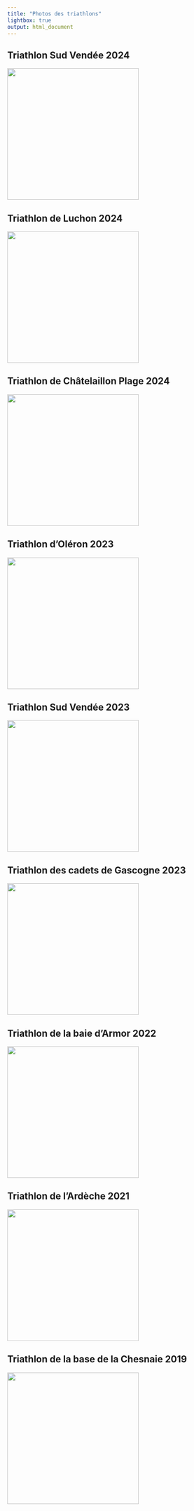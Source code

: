 ```yaml
---
title: "Photos des triathlons"
lightbox: true
output: html_document
---
```

## Triathlon Sud Vendée 2024

![](photo/triathlon_sud_vendée_2024/1.jpg){group="triathlon_sud_vendée_2024" width="300px"}
                                  
                                  
![](photo/triathlon_sud_vendée_2024/2.jpg){group="triathlon_sud_vendée_2024" style="display:none"}
                                    
                                    
![](photo/triathlon_sud_vendée_2024/3.jpg){group="triathlon_sud_vendée_2024" style="display:none"}
                                    
                                    
![](photo/triathlon_sud_vendée_2024/4.jpg){group="triathlon_sud_vendée_2024" style="display:none"}
                                    
                                    
![](photo/triathlon_sud_vendée_2024/5.jpg){group="triathlon_sud_vendée_2024" style="display:none"}
                                    
                                    
![](photo/triathlon_sud_vendée_2024/6.jpg){group="triathlon_sud_vendée_2024" style="display:none"}
                                    
                                    
![](photo/triathlon_sud_vendée_2024/7.jpg){group="triathlon_sud_vendée_2024" style="display:none"}
                                    
                                    
![](photo/triathlon_sud_vendée_2024/8.jpg){group="triathlon_sud_vendée_2024" style="display:none"}
                                    
                                    
![](photo/triathlon_sud_vendée_2024/9.jpg){group="triathlon_sud_vendée_2024" style="display:none"}
                                    
                                    
![](photo/triathlon_sud_vendée_2024/10.jpg){group="triathlon_sud_vendée_2024" style="display:none"}
                                    
                                    
![](photo/triathlon_sud_vendée_2024/11.jpg){group="triathlon_sud_vendée_2024" style="display:none"}
                                    
                                    
![](photo/triathlon_sud_vendée_2024/12.jpg){group="triathlon_sud_vendée_2024" style="display:none"}
                                    
                                    
![](photo/triathlon_sud_vendée_2024/13.jpg){group="triathlon_sud_vendée_2024" style="display:none"}
                                    
                                    
![](photo/triathlon_sud_vendée_2024/14.jpg){group="triathlon_sud_vendée_2024" style="display:none"}
                                    
                                    
![](photo/triathlon_sud_vendée_2024/15.jpg){group="triathlon_sud_vendée_2024" style="display:none"}
                                    
                                    
![](photo/triathlon_sud_vendée_2024/16.jpg){group="triathlon_sud_vendée_2024" style="display:none"}
                                    
                                    
![](photo/triathlon_sud_vendée_2024/17.jpg){group="triathlon_sud_vendée_2024" style="display:none"}
                                    
                                    
![](photo/triathlon_sud_vendée_2024/18.jpg){group="triathlon_sud_vendée_2024" style="display:none"}
                                    
                                    
![](photo/triathlon_sud_vendée_2024/19.jpg){group="triathlon_sud_vendée_2024" style="display:none"}
                                    
                                    
![](photo/triathlon_sud_vendée_2024/20.jpg){group="triathlon_sud_vendée_2024" style="display:none"}
                                    
                                    
![](photo/triathlon_sud_vendée_2024/21.jpg){group="triathlon_sud_vendée_2024" style="display:none"}
                                    
                                    
![](photo/triathlon_sud_vendée_2024/22.jpg){group="triathlon_sud_vendée_2024" style="display:none"}
                                    
                                    
![](photo/triathlon_sud_vendée_2024/23.jpg){group="triathlon_sud_vendée_2024" style="display:none"}
                                    
                                    
![](photo/triathlon_sud_vendée_2024/24.jpg){group="triathlon_sud_vendée_2024" style="display:none"}
                                    
                                    
![](photo/triathlon_sud_vendée_2024/25.jpg){group="triathlon_sud_vendée_2024" style="display:none"}
                                    
                                    
![](photo/triathlon_sud_vendée_2024/26.jpg){group="triathlon_sud_vendée_2024" style="display:none"}
                                    
                                    
![](photo/triathlon_sud_vendée_2024/27.jpg){group="triathlon_sud_vendée_2024" style="display:none"}
                                    
                                    
![](photo/triathlon_sud_vendée_2024/28.jpg){group="triathlon_sud_vendée_2024" style="display:none"}
                                    
                                    
![](photo/triathlon_sud_vendée_2024/29.jpg){group="triathlon_sud_vendée_2024" style="display:none"}
                                    
                                    
![](photo/triathlon_sud_vendée_2024/30.jpg){group="triathlon_sud_vendée_2024" style="display:none"}
                                    
                                    
![](photo/triathlon_sud_vendée_2024/31.jpg){group="triathlon_sud_vendée_2024" style="display:none"}
                                    
                                    
![](photo/triathlon_sud_vendée_2024/32.jpg){group="triathlon_sud_vendée_2024" style="display:none"}
                                    
                                    
![](photo/triathlon_sud_vendée_2024/33.jpg){group="triathlon_sud_vendée_2024" style="display:none"}
                                    
                                    
![](photo/triathlon_sud_vendée_2024/34.jpg){group="triathlon_sud_vendée_2024" style="display:none"}
                                    
                                    
![](photo/triathlon_sud_vendée_2024/35.jpg){group="triathlon_sud_vendée_2024" style="display:none"}
                                    
                                    
![](photo/triathlon_sud_vendée_2024/36.jpg){group="triathlon_sud_vendée_2024" style="display:none"}
                                    
                                    
![](photo/triathlon_sud_vendée_2024/37.jpg){group="triathlon_sud_vendée_2024" style="display:none"}
                                    
                                    
![](photo/triathlon_sud_vendée_2024/38.jpg){group="triathlon_sud_vendée_2024" style="display:none"}
                                    
                                    
![](photo/triathlon_sud_vendée_2024/39.jpg){group="triathlon_sud_vendée_2024" style="display:none"}
                                    
                                    
![](photo/triathlon_sud_vendée_2024/40.jpg){group="triathlon_sud_vendée_2024" style="display:none"}
                                    
                                    
![](photo/triathlon_sud_vendée_2024/41.jpg){group="triathlon_sud_vendée_2024" style="display:none"}
                                    
                                    
![](photo/triathlon_sud_vendée_2024/42.jpg){group="triathlon_sud_vendée_2024" style="display:none"}
                                    
                                    
![](photo/triathlon_sud_vendée_2024/43.jpg){group="triathlon_sud_vendée_2024" style="display:none"}
                                    
                                    
![](photo/triathlon_sud_vendée_2024/44.jpg){group="triathlon_sud_vendée_2024" style="display:none"}
                                    
                                    
![](photo/triathlon_sud_vendée_2024/45.jpg){group="triathlon_sud_vendée_2024" style="display:none"}
                                    
                                    
![](photo/triathlon_sud_vendée_2024/46.jpg){group="triathlon_sud_vendée_2024" style="display:none"}
                                    
                                    
![](photo/triathlon_sud_vendée_2024/47.jpg){group="triathlon_sud_vendée_2024" style="display:none"}
                                    
                                    
![](photo/triathlon_sud_vendée_2024/48.jpg){group="triathlon_sud_vendée_2024" style="display:none"}
                                    
                                    
![](photo/triathlon_sud_vendée_2024/49.jpg){group="triathlon_sud_vendée_2024" style="display:none"}
                                    
                                    
![](photo/triathlon_sud_vendée_2024/50.jpg){group="triathlon_sud_vendée_2024" style="display:none"}
                                    
                                    
![](photo/triathlon_sud_vendée_2024/51.jpg){group="triathlon_sud_vendée_2024" style="display:none"}
                                    
                                    
![](photo/triathlon_sud_vendée_2024/52.jpg){group="triathlon_sud_vendée_2024" style="display:none"}
                                    
                                    
![](photo/triathlon_sud_vendée_2024/53.jpg){group="triathlon_sud_vendée_2024" style="display:none"}
                                    
                                    
![](photo/triathlon_sud_vendée_2024/54.jpg){group="triathlon_sud_vendée_2024" style="display:none"}
                                    
                                    
![](photo/triathlon_sud_vendée_2024/55.jpg){group="triathlon_sud_vendée_2024" style="display:none"}
                                    
                                    
![](photo/triathlon_sud_vendée_2024/56.jpg){group="triathlon_sud_vendée_2024" style="display:none"}
                                    
                                    
![](photo/triathlon_sud_vendée_2024/57.jpg){group="triathlon_sud_vendée_2024" style="display:none"}
                                    
                                    
![](photo/triathlon_sud_vendée_2024/58.jpg){group="triathlon_sud_vendée_2024" style="display:none"}
                                    
                                    
![](photo/triathlon_sud_vendée_2024/59.jpg){group="triathlon_sud_vendée_2024" style="display:none"}
                                    
                                    
![](photo/triathlon_sud_vendée_2024/60.jpg){group="triathlon_sud_vendée_2024" style="display:none"}
                                    
                                    
![](photo/triathlon_sud_vendée_2024/61.jpg){group="triathlon_sud_vendée_2024" style="display:none"}
                                    
                                    
![](photo/triathlon_sud_vendée_2024/62.jpg){group="triathlon_sud_vendée_2024" style="display:none"}
                                    
                                    
![](photo/triathlon_sud_vendée_2024/63.jpg){group="triathlon_sud_vendée_2024" style="display:none"}
                                    
                                    
![](photo/triathlon_sud_vendée_2024/64.jpg){group="triathlon_sud_vendée_2024" style="display:none"}
                                    
                                    
![](photo/triathlon_sud_vendée_2024/65.jpg){group="triathlon_sud_vendée_2024" style="display:none"}
                                    
                                    
![](photo/triathlon_sud_vendée_2024/66.jpg){group="triathlon_sud_vendée_2024" style="display:none"}
                                    
                                    
![](photo/triathlon_sud_vendée_2024/67.jpg){group="triathlon_sud_vendée_2024" style="display:none"}
                                    
                                    
![](photo/triathlon_sud_vendée_2024/68.jpg){group="triathlon_sud_vendée_2024" style="display:none"}
                                    
                                    
![](photo/triathlon_sud_vendée_2024/69.jpg){group="triathlon_sud_vendée_2024" style="display:none"}
                                    
                                    
![](photo/triathlon_sud_vendée_2024/70.jpg){group="triathlon_sud_vendée_2024" style="display:none"}
                                    
                                    
![](photo/triathlon_sud_vendée_2024/71.jpg){group="triathlon_sud_vendée_2024" style="display:none"}
                                    
                                    
![](photo/triathlon_sud_vendée_2024/72.jpg){group="triathlon_sud_vendée_2024" style="display:none"}
                                    
                                    
![](photo/triathlon_sud_vendée_2024/73.jpg){group="triathlon_sud_vendée_2024" style="display:none"}
                                    
                                    
![](photo/triathlon_sud_vendée_2024/74.jpg){group="triathlon_sud_vendée_2024" style="display:none"}
                                    
                                    
![](photo/triathlon_sud_vendée_2024/75.jpg){group="triathlon_sud_vendée_2024" style="display:none"}
                                    
                                    
![](photo/triathlon_sud_vendée_2024/76.jpg){group="triathlon_sud_vendée_2024" style="display:none"}
                                    
                                    
![](photo/triathlon_sud_vendée_2024/77.jpg){group="triathlon_sud_vendée_2024" style="display:none"}
                                    
                                    
![](photo/triathlon_sud_vendée_2024/78.jpg){group="triathlon_sud_vendée_2024" style="display:none"}
                                    
                                    
![](photo/triathlon_sud_vendée_2024/79.jpg){group="triathlon_sud_vendée_2024" style="display:none"}
                                    
                                    
![](photo/triathlon_sud_vendée_2024/80.jpg){group="triathlon_sud_vendée_2024" style="display:none"}
                                    
                                    
![](photo/triathlon_sud_vendée_2024/81.jpg){group="triathlon_sud_vendée_2024" style="display:none"}
                                    
                                    
![](photo/triathlon_sud_vendée_2024/82.jpg){group="triathlon_sud_vendée_2024" style="display:none"}
                                    
                                    
![](photo/triathlon_sud_vendée_2024/83.jpg){group="triathlon_sud_vendée_2024" style="display:none"}
                                    
                                    
![](photo/triathlon_sud_vendée_2024/84.jpg){group="triathlon_sud_vendée_2024" style="display:none"}
                                    
                                    
![](photo/triathlon_sud_vendée_2024/85.jpg){group="triathlon_sud_vendée_2024" style="display:none"}
                                    
                                    
![](photo/triathlon_sud_vendée_2024/86.jpg){group="triathlon_sud_vendée_2024" style="display:none"}
                                    
                                    
![](photo/triathlon_sud_vendée_2024/87.jpg){group="triathlon_sud_vendée_2024" style="display:none"}
                                    
                                    
![](photo/triathlon_sud_vendée_2024/88.jpg){group="triathlon_sud_vendée_2024" style="display:none"}
                                    
                                    
![](photo/triathlon_sud_vendée_2024/89.jpg){group="triathlon_sud_vendée_2024" style="display:none"}
                                    
                                    
![](photo/triathlon_sud_vendée_2024/90.jpg){group="triathlon_sud_vendée_2024" style="display:none"}
                                    
                                    
![](photo/triathlon_sud_vendée_2024/91.jpg){group="triathlon_sud_vendée_2024" style="display:none"}
                                    
                                    
![](photo/triathlon_sud_vendée_2024/92.jpg){group="triathlon_sud_vendée_2024" style="display:none"}
                                    
                                    
![](photo/triathlon_sud_vendée_2024/93.jpg){group="triathlon_sud_vendée_2024" style="display:none"}
                                    
                                    
![](photo/triathlon_sud_vendée_2024/94.jpg){group="triathlon_sud_vendée_2024" style="display:none"}
                                    
                                    
![](photo/triathlon_sud_vendée_2024/95.jpg){group="triathlon_sud_vendée_2024" style="display:none"}
                                    
                                    
![](photo/triathlon_sud_vendée_2024/96.jpg){group="triathlon_sud_vendée_2024" style="display:none"}
                                    
                                    
![](photo/triathlon_sud_vendée_2024/97.jpg){group="triathlon_sud_vendée_2024" style="display:none"}
                                    
                                    
![](photo/triathlon_sud_vendée_2024/98.jpg){group="triathlon_sud_vendée_2024" style="display:none"}
                                    
                                    
![](photo/triathlon_sud_vendée_2024/99.jpg){group="triathlon_sud_vendée_2024" style="display:none"}
                                    
                                    
![](photo/triathlon_sud_vendée_2024/100.jpg){group="triathlon_sud_vendée_2024" style="display:none"}
                                    
                                    
![](photo/triathlon_sud_vendée_2024/101.jpg){group="triathlon_sud_vendée_2024" style="display:none"}
                                    
                                    
![](photo/triathlon_sud_vendée_2024/102.jpg){group="triathlon_sud_vendée_2024" style="display:none"}
                                    
                                    
![](photo/triathlon_sud_vendée_2024/103.jpg){group="triathlon_sud_vendée_2024" style="display:none"}
                                    
                                    
![](photo/triathlon_sud_vendée_2024/104.jpg){group="triathlon_sud_vendée_2024" style="display:none"}
                                    
                                    
![](photo/triathlon_sud_vendée_2024/105.jpg){group="triathlon_sud_vendée_2024" style="display:none"}
                                    
                                    
![](photo/triathlon_sud_vendée_2024/106.jpg){group="triathlon_sud_vendée_2024" style="display:none"}
                                    
                                    
![](photo/triathlon_sud_vendée_2024/107.jpg){group="triathlon_sud_vendée_2024" style="display:none"}
                                    
                                    
![](photo/triathlon_sud_vendée_2024/108.jpg){group="triathlon_sud_vendée_2024" style="display:none"}
                                    
                                    
![](photo/triathlon_sud_vendée_2024/109.jpg){group="triathlon_sud_vendée_2024" style="display:none"}
                                    
                                    
![](photo/triathlon_sud_vendée_2024/110.jpg){group="triathlon_sud_vendée_2024" style="display:none"}
                                    
                                    
![](photo/triathlon_sud_vendée_2024/111.jpg){group="triathlon_sud_vendée_2024" style="display:none"}
                                    
                                    
![](photo/triathlon_sud_vendée_2024/112.jpg){group="triathlon_sud_vendée_2024" style="display:none"}
                                    
                                    
![](photo/triathlon_sud_vendée_2024/113.jpg){group="triathlon_sud_vendée_2024" style="display:none"}
                                    
                                    
![](photo/triathlon_sud_vendée_2024/114.jpg){group="triathlon_sud_vendée_2024" style="display:none"}
                                    
                                    
![](photo/triathlon_sud_vendée_2024/115.jpg){group="triathlon_sud_vendée_2024" style="display:none"}
                                    
                                    
![](photo/triathlon_sud_vendée_2024/116.jpg){group="triathlon_sud_vendée_2024" style="display:none"}
                                    
                                    
![](photo/triathlon_sud_vendée_2024/117.jpg){group="triathlon_sud_vendée_2024" style="display:none"}
                                    
                                    
![](photo/triathlon_sud_vendée_2024/118.jpg){group="triathlon_sud_vendée_2024" style="display:none"}
                                    
                                    
![](photo/triathlon_sud_vendée_2024/119.jpg){group="triathlon_sud_vendée_2024" style="display:none"}
                                    
                                    
![](photo/triathlon_sud_vendée_2024/120.jpg){group="triathlon_sud_vendée_2024" style="display:none"}
                                    
                                    
![](photo/triathlon_sud_vendée_2024/121.jpg){group="triathlon_sud_vendée_2024" style="display:none"}
                                    
                                    
![](photo/triathlon_sud_vendée_2024/122.jpg){group="triathlon_sud_vendée_2024" style="display:none"}
                                    
                                    
![](photo/triathlon_sud_vendée_2024/123.jpg){group="triathlon_sud_vendée_2024" style="display:none"}
                                    
                                    
![](photo/triathlon_sud_vendée_2024/124.jpg){group="triathlon_sud_vendée_2024" style="display:none"}
                                    
                                    
![](photo/triathlon_sud_vendée_2024/125.jpg){group="triathlon_sud_vendée_2024" style="display:none"}
                                    
                                    
![](photo/triathlon_sud_vendée_2024/126.jpg){group="triathlon_sud_vendée_2024" style="display:none"}
                                    
                                    
![](photo/triathlon_sud_vendée_2024/127.jpg){group="triathlon_sud_vendée_2024" style="display:none"}
                                    
                                    
![](photo/triathlon_sud_vendée_2024/128.jpg){group="triathlon_sud_vendée_2024" style="display:none"}
                                    
                                    
![](photo/triathlon_sud_vendée_2024/129.jpg){group="triathlon_sud_vendée_2024" style="display:none"}
                                    
                                    
![](photo/triathlon_sud_vendée_2024/130.jpg){group="triathlon_sud_vendée_2024" style="display:none"}
                                    
                                    
![](photo/triathlon_sud_vendée_2024/131.jpg){group="triathlon_sud_vendée_2024" style="display:none"}
                                    
                                    
![](photo/triathlon_sud_vendée_2024/132.jpg){group="triathlon_sud_vendée_2024" style="display:none"}
                                    
                                    
![](photo/triathlon_sud_vendée_2024/133.jpg){group="triathlon_sud_vendée_2024" style="display:none"}
                                    
                                    
![](photo/triathlon_sud_vendée_2024/134.jpg){group="triathlon_sud_vendée_2024" style="display:none"}
                                    
                                    
![](photo/triathlon_sud_vendée_2024/135.jpg){group="triathlon_sud_vendée_2024" style="display:none"}
                                    
                                    
![](photo/triathlon_sud_vendée_2024/136.jpg){group="triathlon_sud_vendée_2024" style="display:none"}
                                    
                                    
![](photo/triathlon_sud_vendée_2024/137.jpg){group="triathlon_sud_vendée_2024" style="display:none"}
                                    
                                    
![](photo/triathlon_sud_vendée_2024/138.jpg){group="triathlon_sud_vendée_2024" style="display:none"}
                                    
                                    
![](photo/triathlon_sud_vendée_2024/139.jpg){group="triathlon_sud_vendée_2024" style="display:none"}
                                    
                                    
![](photo/triathlon_sud_vendée_2024/140.jpg){group="triathlon_sud_vendée_2024" style="display:none"}
                                    
                                    
![](photo/triathlon_sud_vendée_2024/141.jpg){group="triathlon_sud_vendée_2024" style="display:none"}
                                    
                                    
![](photo/triathlon_sud_vendée_2024/142.jpg){group="triathlon_sud_vendée_2024" style="display:none"}
                                    
                                    
![](photo/triathlon_sud_vendée_2024/143.jpg){group="triathlon_sud_vendée_2024" style="display:none"}
                                    
                                    
![](photo/triathlon_sud_vendée_2024/144.jpg){group="triathlon_sud_vendée_2024" style="display:none"}
                                    
                                    
![](photo/triathlon_sud_vendée_2024/145.jpg){group="triathlon_sud_vendée_2024" style="display:none"}
                                    
                                    
![](photo/triathlon_sud_vendée_2024/146.jpg){group="triathlon_sud_vendée_2024" style="display:none"}
                                    
                                    
![](photo/triathlon_sud_vendée_2024/147.jpg){group="triathlon_sud_vendée_2024" style="display:none"}
                                    
                                    
![](photo/triathlon_sud_vendée_2024/148.jpg){group="triathlon_sud_vendée_2024" style="display:none"}
                                    
                                    
![](photo/triathlon_sud_vendée_2024/149.jpg){group="triathlon_sud_vendée_2024" style="display:none"}
                                    
                                    
![](photo/triathlon_sud_vendée_2024/150.jpg){group="triathlon_sud_vendée_2024" style="display:none"}
                                    
                                    
![](photo/triathlon_sud_vendée_2024/151.jpg){group="triathlon_sud_vendée_2024" style="display:none"}
                                    
                                    
![](photo/triathlon_sud_vendée_2024/152.jpg){group="triathlon_sud_vendée_2024" style="display:none"}
                                    
                                    
![](photo/triathlon_sud_vendée_2024/153.jpg){group="triathlon_sud_vendée_2024" style="display:none"}
                                    
                                    
![](photo/triathlon_sud_vendée_2024/154.jpg){group="triathlon_sud_vendée_2024" style="display:none"}
                                    
                                    
![](photo/triathlon_sud_vendée_2024/155.jpg){group="triathlon_sud_vendée_2024" style="display:none"}
                                    
                                    
![](photo/triathlon_sud_vendée_2024/156.jpg){group="triathlon_sud_vendée_2024" style="display:none"}
                                    
                                    
![](photo/triathlon_sud_vendée_2024/157.jpg){group="triathlon_sud_vendée_2024" style="display:none"}
                                    
                                    
![](photo/triathlon_sud_vendée_2024/158.jpg){group="triathlon_sud_vendée_2024" style="display:none"}
                                    
                                    
![](photo/triathlon_sud_vendée_2024/159.jpg){group="triathlon_sud_vendée_2024" style="display:none"}
                                    
                                    
![](photo/triathlon_sud_vendée_2024/160.jpg){group="triathlon_sud_vendée_2024" style="display:none"}
                                    
                                    
![](photo/triathlon_sud_vendée_2024/161.jpg){group="triathlon_sud_vendée_2024" style="display:none"}
                                    
                                    

## Triathlon de Luchon 2024

![](photo/triathlon_de_luchon_2024/1.jpg){group="triathlon_de_luchon_2024" width="300px"}
                                  
                                  
![](photo/triathlon_de_luchon_2024/2.jpg){group="triathlon_de_luchon_2024" style="display:none"}
                                    
                                    
![](photo/triathlon_de_luchon_2024/3.jpg){group="triathlon_de_luchon_2024" style="display:none"}
                                    
                                    
![](photo/triathlon_de_luchon_2024/4.jpg){group="triathlon_de_luchon_2024" style="display:none"}
                                    
                                    
![](photo/triathlon_de_luchon_2024/5.jpg){group="triathlon_de_luchon_2024" style="display:none"}
                                    
                                    
![](photo/triathlon_de_luchon_2024/6.jpg){group="triathlon_de_luchon_2024" style="display:none"}
                                    
                                    
![](photo/triathlon_de_luchon_2024/7.jpg){group="triathlon_de_luchon_2024" style="display:none"}
                                    
                                    
![](photo/triathlon_de_luchon_2024/8.jpg){group="triathlon_de_luchon_2024" style="display:none"}
                                    
                                    
![](photo/triathlon_de_luchon_2024/9.jpg){group="triathlon_de_luchon_2024" style="display:none"}
                                    
                                    
![](photo/triathlon_de_luchon_2024/10.jpg){group="triathlon_de_luchon_2024" style="display:none"}
                                    
                                    
![](photo/triathlon_de_luchon_2024/11.jpg){group="triathlon_de_luchon_2024" style="display:none"}
                                    
                                    
![](photo/triathlon_de_luchon_2024/12.jpg){group="triathlon_de_luchon_2024" style="display:none"}
                                    
                                    
![](photo/triathlon_de_luchon_2024/13.jpg){group="triathlon_de_luchon_2024" style="display:none"}
                                    
                                    
![](photo/triathlon_de_luchon_2024/14.jpg){group="triathlon_de_luchon_2024" style="display:none"}
                                    
                                    
![](photo/triathlon_de_luchon_2024/15.jpg){group="triathlon_de_luchon_2024" style="display:none"}
                                    
                                    
![](photo/triathlon_de_luchon_2024/16.jpg){group="triathlon_de_luchon_2024" style="display:none"}
                                    
                                    
![](photo/triathlon_de_luchon_2024/17.jpg){group="triathlon_de_luchon_2024" style="display:none"}
                                    
                                    
![](photo/triathlon_de_luchon_2024/18.jpg){group="triathlon_de_luchon_2024" style="display:none"}
                                    
                                    
![](photo/triathlon_de_luchon_2024/19.jpg){group="triathlon_de_luchon_2024" style="display:none"}
                                    
                                    
![](photo/triathlon_de_luchon_2024/20.jpg){group="triathlon_de_luchon_2024" style="display:none"}
                                    
                                    
![](photo/triathlon_de_luchon_2024/21.jpg){group="triathlon_de_luchon_2024" style="display:none"}
                                    
                                    
![](photo/triathlon_de_luchon_2024/22.jpg){group="triathlon_de_luchon_2024" style="display:none"}
                                    
                                    
![](photo/triathlon_de_luchon_2024/23.jpg){group="triathlon_de_luchon_2024" style="display:none"}
                                    
                                    
![](photo/triathlon_de_luchon_2024/24.jpg){group="triathlon_de_luchon_2024" style="display:none"}
                                    
                                    
![](photo/triathlon_de_luchon_2024/25.jpg){group="triathlon_de_luchon_2024" style="display:none"}
                                    
                                    
![](photo/triathlon_de_luchon_2024/26.jpg){group="triathlon_de_luchon_2024" style="display:none"}
                                    
                                    
![](photo/triathlon_de_luchon_2024/27.jpg){group="triathlon_de_luchon_2024" style="display:none"}
                                    
                                    
![](photo/triathlon_de_luchon_2024/28.jpg){group="triathlon_de_luchon_2024" style="display:none"}
                                    
                                    
![](photo/triathlon_de_luchon_2024/29.jpg){group="triathlon_de_luchon_2024" style="display:none"}
                                    
                                    
![](photo/triathlon_de_luchon_2024/30.jpg){group="triathlon_de_luchon_2024" style="display:none"}
                                    
                                    
![](photo/triathlon_de_luchon_2024/31.jpg){group="triathlon_de_luchon_2024" style="display:none"}
                                    
                                    
![](photo/triathlon_de_luchon_2024/32.jpg){group="triathlon_de_luchon_2024" style="display:none"}
                                    
                                    
![](photo/triathlon_de_luchon_2024/33.jpg){group="triathlon_de_luchon_2024" style="display:none"}
                                    
                                    
![](photo/triathlon_de_luchon_2024/34.jpg){group="triathlon_de_luchon_2024" style="display:none"}
                                    
                                    
![](photo/triathlon_de_luchon_2024/35.jpg){group="triathlon_de_luchon_2024" style="display:none"}
                                    
                                    
![](photo/triathlon_de_luchon_2024/36.jpg){group="triathlon_de_luchon_2024" style="display:none"}
                                    
                                    
![](photo/triathlon_de_luchon_2024/37.jpg){group="triathlon_de_luchon_2024" style="display:none"}
                                    
                                    
![](photo/triathlon_de_luchon_2024/38.jpg){group="triathlon_de_luchon_2024" style="display:none"}
                                    
                                    
![](photo/triathlon_de_luchon_2024/39.jpg){group="triathlon_de_luchon_2024" style="display:none"}
                                    
                                    
![](photo/triathlon_de_luchon_2024/40.jpg){group="triathlon_de_luchon_2024" style="display:none"}
                                    
                                    
![](photo/triathlon_de_luchon_2024/41.jpg){group="triathlon_de_luchon_2024" style="display:none"}
                                    
                                    
![](photo/triathlon_de_luchon_2024/42.jpg){group="triathlon_de_luchon_2024" style="display:none"}
                                    
                                    
![](photo/triathlon_de_luchon_2024/43.jpg){group="triathlon_de_luchon_2024" style="display:none"}
                                    
                                    
![](photo/triathlon_de_luchon_2024/44.jpg){group="triathlon_de_luchon_2024" style="display:none"}
                                    
                                    
![](photo/triathlon_de_luchon_2024/45.jpg){group="triathlon_de_luchon_2024" style="display:none"}
                                    
                                    
![](photo/triathlon_de_luchon_2024/46.jpg){group="triathlon_de_luchon_2024" style="display:none"}
                                    
                                    
![](photo/triathlon_de_luchon_2024/47.jpg){group="triathlon_de_luchon_2024" style="display:none"}
                                    
                                    
![](photo/triathlon_de_luchon_2024/48.jpg){group="triathlon_de_luchon_2024" style="display:none"}
                                    
                                    
![](photo/triathlon_de_luchon_2024/49.jpg){group="triathlon_de_luchon_2024" style="display:none"}
                                    
                                    
![](photo/triathlon_de_luchon_2024/50.jpg){group="triathlon_de_luchon_2024" style="display:none"}
                                    
                                    
![](photo/triathlon_de_luchon_2024/51.jpg){group="triathlon_de_luchon_2024" style="display:none"}
                                    
                                    
![](photo/triathlon_de_luchon_2024/52.jpg){group="triathlon_de_luchon_2024" style="display:none"}
                                    
                                    
![](photo/triathlon_de_luchon_2024/53.jpg){group="triathlon_de_luchon_2024" style="display:none"}
                                    
                                    
![](photo/triathlon_de_luchon_2024/54.jpg){group="triathlon_de_luchon_2024" style="display:none"}
                                    
                                    
![](photo/triathlon_de_luchon_2024/55.jpg){group="triathlon_de_luchon_2024" style="display:none"}
                                    
                                    
![](photo/triathlon_de_luchon_2024/56.jpg){group="triathlon_de_luchon_2024" style="display:none"}
                                    
                                    
![](photo/triathlon_de_luchon_2024/57.jpg){group="triathlon_de_luchon_2024" style="display:none"}
                                    
                                    
![](photo/triathlon_de_luchon_2024/58.jpg){group="triathlon_de_luchon_2024" style="display:none"}
                                    
                                    
![](photo/triathlon_de_luchon_2024/59.jpg){group="triathlon_de_luchon_2024" style="display:none"}
                                    
                                    
![](photo/triathlon_de_luchon_2024/60.jpg){group="triathlon_de_luchon_2024" style="display:none"}
                                    
                                    
![](photo/triathlon_de_luchon_2024/61.jpg){group="triathlon_de_luchon_2024" style="display:none"}
                                    
                                    
![](photo/triathlon_de_luchon_2024/62.jpg){group="triathlon_de_luchon_2024" style="display:none"}
                                    
                                    
![](photo/triathlon_de_luchon_2024/63.jpg){group="triathlon_de_luchon_2024" style="display:none"}
                                    
                                    
![](photo/triathlon_de_luchon_2024/64.jpg){group="triathlon_de_luchon_2024" style="display:none"}
                                    
                                    
![](photo/triathlon_de_luchon_2024/65.jpg){group="triathlon_de_luchon_2024" style="display:none"}
                                    
                                    
![](photo/triathlon_de_luchon_2024/66.jpg){group="triathlon_de_luchon_2024" style="display:none"}
                                    
                                    
![](photo/triathlon_de_luchon_2024/67.jpg){group="triathlon_de_luchon_2024" style="display:none"}
                                    
                                    
![](photo/triathlon_de_luchon_2024/68.jpg){group="triathlon_de_luchon_2024" style="display:none"}
                                    
                                    
![](photo/triathlon_de_luchon_2024/69.jpg){group="triathlon_de_luchon_2024" style="display:none"}
                                    
                                    
![](photo/triathlon_de_luchon_2024/70.jpg){group="triathlon_de_luchon_2024" style="display:none"}
                                    
                                    
![](photo/triathlon_de_luchon_2024/71.jpg){group="triathlon_de_luchon_2024" style="display:none"}
                                    
                                    
![](photo/triathlon_de_luchon_2024/72.jpg){group="triathlon_de_luchon_2024" style="display:none"}
                                    
                                    
![](photo/triathlon_de_luchon_2024/73.jpg){group="triathlon_de_luchon_2024" style="display:none"}
                                    
                                    
![](photo/triathlon_de_luchon_2024/74.jpg){group="triathlon_de_luchon_2024" style="display:none"}
                                    
                                    
![](photo/triathlon_de_luchon_2024/75.jpg){group="triathlon_de_luchon_2024" style="display:none"}
                                    
                                    
![](photo/triathlon_de_luchon_2024/76.jpg){group="triathlon_de_luchon_2024" style="display:none"}
                                    
                                    
![](photo/triathlon_de_luchon_2024/77.jpg){group="triathlon_de_luchon_2024" style="display:none"}
                                    
                                    

## Triathlon de Châtelaillon Plage 2024

![](photo/triathlon_de_châtelaillon_plage_2024/1.jpg){group="triathlon_de_châtelaillon_plage_2024" width="300px"}
                                  
                                  
![](photo/triathlon_de_châtelaillon_plage_2024/2.jpg){group="triathlon_de_châtelaillon_plage_2024" style="display:none"}
                                    
                                    
![](photo/triathlon_de_châtelaillon_plage_2024/1.jpg){group="triathlon_de_châtelaillon_plage_2024" style="display:none"}
                                    
                                    

## Triathlon d'Oléron 2023

![](photo/triathlon_d'oléron_2023/1.jpg){group="triathlon_d'oléron_2023" width="300px"}
                                  
                                  
![](photo/triathlon_d'oléron_2023/2.jpg){group="triathlon_d'oléron_2023" style="display:none"}
                                    
                                    
![](photo/triathlon_d'oléron_2023/3.jpg){group="triathlon_d'oléron_2023" style="display:none"}
                                    
                                    
![](photo/triathlon_d'oléron_2023/4.jpg){group="triathlon_d'oléron_2023" style="display:none"}
                                    
                                    
![](photo/triathlon_d'oléron_2023/5.jpg){group="triathlon_d'oléron_2023" style="display:none"}
                                    
                                    
![](photo/triathlon_d'oléron_2023/6.jpg){group="triathlon_d'oléron_2023" style="display:none"}
                                    
                                    
![](photo/triathlon_d'oléron_2023/7.jpg){group="triathlon_d'oléron_2023" style="display:none"}
                                    
                                    
![](photo/triathlon_d'oléron_2023/8.jpg){group="triathlon_d'oléron_2023" style="display:none"}
                                    
                                    
![](photo/triathlon_d'oléron_2023/9.jpg){group="triathlon_d'oléron_2023" style="display:none"}
                                    
                                    
![](photo/triathlon_d'oléron_2023/10.jpg){group="triathlon_d'oléron_2023" style="display:none"}
                                    
                                    
![](photo/triathlon_d'oléron_2023/11.jpg){group="triathlon_d'oléron_2023" style="display:none"}
                                    
                                    
![](photo/triathlon_d'oléron_2023/12.jpg){group="triathlon_d'oléron_2023" style="display:none"}
                                    
                                    
![](photo/triathlon_d'oléron_2023/13.jpg){group="triathlon_d'oléron_2023" style="display:none"}
                                    
                                    
![](photo/triathlon_d'oléron_2023/14.jpg){group="triathlon_d'oléron_2023" style="display:none"}
                                    
                                    
![](photo/triathlon_d'oléron_2023/15.jpg){group="triathlon_d'oléron_2023" style="display:none"}
                                    
                                    
![](photo/triathlon_d'oléron_2023/16.jpg){group="triathlon_d'oléron_2023" style="display:none"}
                                    
                                    
![](photo/triathlon_d'oléron_2023/17.jpg){group="triathlon_d'oléron_2023" style="display:none"}
                                    
                                    
![](photo/triathlon_d'oléron_2023/18.jpg){group="triathlon_d'oléron_2023" style="display:none"}
                                    
                                    
![](photo/triathlon_d'oléron_2023/19.jpg){group="triathlon_d'oléron_2023" style="display:none"}
                                    
                                    
![](photo/triathlon_d'oléron_2023/20.jpg){group="triathlon_d'oléron_2023" style="display:none"}
                                    
                                    
![](photo/triathlon_d'oléron_2023/21.jpg){group="triathlon_d'oléron_2023" style="display:none"}
                                    
                                    

## Triathlon Sud Vendée 2023

![](photo/triathlon_sud_vendée_2023/1.jpg){group="triathlon_sud_vendée_2023" width="300px"}
                                  
                                  
![](photo/triathlon_sud_vendée_2023/2.jpg){group="triathlon_sud_vendée_2023" style="display:none"}
                                    
                                    
![](photo/triathlon_sud_vendée_2023/1.jpg){group="triathlon_sud_vendée_2023" style="display:none"}
                                    
                                    

## Triathlon des cadets de Gascogne 2023

![](photo/triathlon_des_cadets_de_gascogne_2023/1.jpg){group="triathlon_des_cadets_de_gascogne_2023" width="300px"}
                                  
                                  
![](photo/triathlon_des_cadets_de_gascogne_2023/2.jpg){group="triathlon_des_cadets_de_gascogne_2023" style="display:none"}
                                    
                                    
![](photo/triathlon_des_cadets_de_gascogne_2023/1.jpg){group="triathlon_des_cadets_de_gascogne_2023" style="display:none"}
                                    
                                    

## Triathlon de la baie d'Armor 2022

![](photo/triathlon_de_la_baie_d'armor_2022/1.jpg){group="triathlon_de_la_baie_d'armor_2022" width="300px"}
                                  
                                  
![](photo/triathlon_de_la_baie_d'armor_2022/2.jpg){group="triathlon_de_la_baie_d'armor_2022" style="display:none"}
                                    
                                    
![](photo/triathlon_de_la_baie_d'armor_2022/1.jpg){group="triathlon_de_la_baie_d'armor_2022" style="display:none"}
                                    
                                    

## Triathlon de l'Ardèche 2021

![](photo/triathlon_de_l'ardèche_2021/1.jpg){group="triathlon_de_l'ardèche_2021" width="300px"}
                                  
                                  
![](photo/triathlon_de_l'ardèche_2021/2.jpg){group="triathlon_de_l'ardèche_2021" style="display:none"}
                                    
                                    
![](photo/triathlon_de_l'ardèche_2021/1.jpg){group="triathlon_de_l'ardèche_2021" style="display:none"}
                                    
                                    

## Triathlon de la base de la Chesnaie 2019

![](photo/triathlon_de_la_base_de_la_chesnaie_2019/1.jpg){group="triathlon_de_la_base_de_la_chesnaie_2019" width="300px"}
                                  
                                  
![](photo/triathlon_de_la_base_de_la_chesnaie_2019/2.jpg){group="triathlon_de_la_base_de_la_chesnaie_2019" style="display:none"}
                                    
                                    
![](photo/triathlon_de_la_base_de_la_chesnaie_2019/1.jpg){group="triathlon_de_la_base_de_la_chesnaie_2019" style="display:none"}
                                    
                                    


